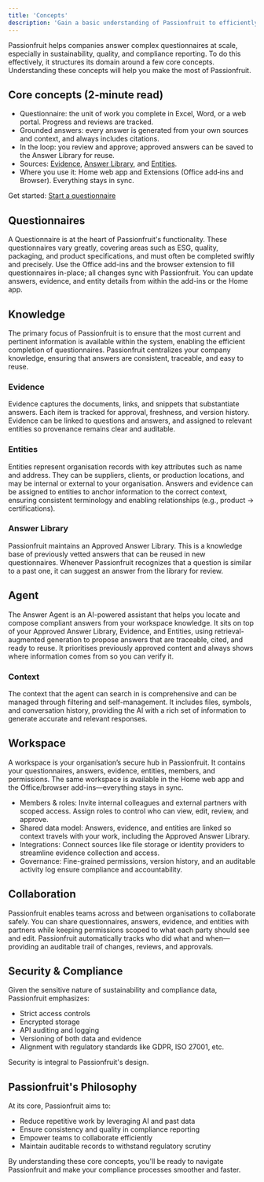 ```yaml
---
title: 'Concepts'
description: 'Gain a basic understanding of Passionfruit to efficiently set up your workspace and fill your first questionnaire.'
---
```


Passionfruit helps companies answer complex questionnaires at scale, especially in sustainability, quality, and compliance reporting. To do this effectively, it structures its domain around a few core concepts. Understanding these concepts will help you make the most of Passionfruit.


## Core concepts (2‑minute read)

- Questionnaire: the unit of work you complete in Excel, Word, or a web portal. Progress and reviews are tracked.
- Grounded answers: every answer is generated from your own sources and context, and always includes citations.
- In the loop: you review and approve; approved answers can be saved to the Answer Library for reuse.
- Sources: [Evidence](/docs/knowledge-base/evidence), [Answer Library](/docs/knowledge-base/answer-library), and [Entities](/docs/knowledge-base/entities).
- Where you use it: Home web app and Extensions (Office add‑ins and Browser). Everything stays in sync.

Get started: [Start a questionnaire](/docs/answers/start-questionnaire)





## Questionnaires

A Questionnaire is at the heart of Passionfruit's functionality. These questionnaires vary greatly, covering areas such as ESG, quality, packaging, and product specifications, and must often be completed swiftly and precisely.
Use the Office add-ins and the browser extension to fill questionnaires in-place; all changes sync with Passionfruit. You can update answers, evidence, and entity details from within the add-ins or the Home app. 



## Knowledge
The primary focus of Passionfruit is to ensure that the most current and pertinent information is available within the system, enabling the efficient completion of questionnaires. Passionfruit centralizes your company knowledge, ensuring that answers are consistent, traceable, and easy to reuse.


### Evidence
Evidence captures the documents, links, and snippets that substantiate answers. Each item is tracked for approval, freshness, and version history. Evidence can be linked to questions and answers, and assigned to relevant entities so provenance remains clear and auditable.

### Entities
Entities represent organisation records with key attributes such as name and address. They can be suppliers, clients, or production locations, and may be internal or external to your organisation. Answers and evidence can be assigned to entities to anchor information to the correct context, ensuring consistent terminology and enabling relationships (e.g., product → certifications).

### Answer Library
Passionfruit maintains an Approved Answer Library. This is a knowledge base of previously vetted answers that can be reused in new questionnaires.
Whenever Passionfruit recognizes that a question is similar to a past one, it can suggest an answer from the library for review.


## Agent

 The Answer Agent is an AI-powered assistant that helps you locate and compose compliant answers from your workspace knowledge. It sits on top of your Approved Answer Library, Evidence, and Entities, using retrieval-augmented generation to propose answers that are traceable, cited, and ready to reuse. It prioritises previously approved content and always shows where information comes from so you can verify it.



### Context
The context that the agent can search in is comprehensive and can be managed through filtering and self-management. It includes files, symbols, and conversation history, providing the AI with a rich set of information to generate accurate and relevant responses.



## Workspace

A workspace is your organisation’s secure hub in Passionfruit. It contains your questionnaires, answers, evidence, entities, members, and permissions. The same workspace is available in the Home web app and the Office/browser add-ins—everything stays in sync.

- Members & roles: Invite internal colleagues and external partners with scoped access. Assign roles to control who can view, edit, review, and approve.
- Shared data model: Answers, evidence, and entities are linked so context travels with your work, including the Approved Answer Library.
- Integrations: Connect sources like file storage or identity providers to streamline evidence collection and access.
- Governance: Fine-grained permissions, version history, and an auditable activity log ensure compliance and accountability.


## Collaboration
Passionfruit enables teams across and between organisations to collaborate safely. You can share questionnaires, answers, evidence, and entities with partners while keeping permissions scoped to what each party should see and edit. Passionfruit automatically tracks who did what and when—providing an auditable trail of changes, reviews, and approvals.

## Security & Compliance

Given the sensitive nature of sustainability and compliance data, Passionfruit emphasizes:
- Strict access controls
- Encrypted storage
- API auditing and logging
- Versioning of both data and evidence
- Alignment with regulatory standards like GDPR, ISO 27001, etc.

Security is integral to Passionfruit's design.

## Passionfruit's Philosophy

At its core, Passionfruit aims to:
- Reduce repetitive work by leveraging AI and past data
- Ensure consistency and quality in compliance reporting
- Empower teams to collaborate efficiently
- Maintain auditable records to withstand regulatory scrutiny

By understanding these core concepts, you'll be ready to navigate Passionfruit and make your compliance processes smoother and faster. 